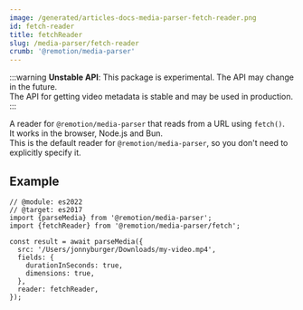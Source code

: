 ```yaml
---
image: /generated/articles-docs-media-parser-fetch-reader.png
id: fetch-reader
title: fetchReader
slug: /media-parser/fetch-reader
crumb: '@remotion/media-parser'
---
```


:::warning
**Unstable API**: This package is experimental. The API may change in the future.  
The API for getting video metadata is stable and may be used in production.
:::

A reader for `@remotion/media-parser` that reads from a URL using `fetch()`.  
It works in the browser, Node.js and Bun.  
This is the default reader for `@remotion/media-parser`, so you don't need to explicitly specify it.

## Example

```tsx twoslash title="Reading a local file"
// @module: es2022
// @target: es2017
import {parseMedia} from '@remotion/media-parser';
import {fetchReader} from '@remotion/media-parser/fetch';

const result = await parseMedia({
  src: '/Users/jonnyburger/Downloads/my-video.mp4',
  fields: {
    durationInSeconds: true,
    dimensions: true,
  },
  reader: fetchReader,
});
```
